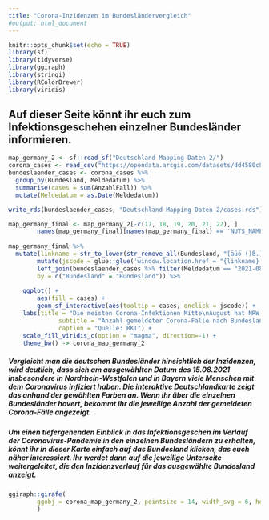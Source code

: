 ```yaml
---
title: "Corona-Inzidenzen im Bundesländervergleich"
#output: html_document
---
```

```r
knitr::opts_chunk$set(echo = TRUE)
library(sf)
library(tidyverse)
library(ggiraph)
library(stringi)
library(RColorBrewer)
library(viridis)
```

## Auf dieser Seite könnt ihr euch zum Infektionsgeschehen einzelner Bundesländer informieren. 

```r
map_germany_2 <- sf::read_sf("Deutschland Mapping Daten 2/")
corona_cases <- read_csv("https://opendata.arcgis.com/datasets/dd4580c810204019a7b8eb3e0b329dd6_0.csv", guess_max = 2500000)
bundeslaender_cases <- corona_cases %>%
  group_by(Bundesland, Meldedatum) %>%
  summarise(cases = sum(AnzahlFall)) %>%
  mutate(Meldedatum = as.Date(Meldedatum))

write_rds(bundeslaender_cases, "Deutschland Mapping Daten 2/cases.rds")
```


```r
map_germany_final <- map_germany_2[-c(17, 18, 19, 20, 21, 22), ]
		names(map_germany_final)[names(map_germany_final) == 'NUTS_NAME'] <- 'Bundesland'
		
map_germany_final %>%
  mutate(linkname = str_to_lower(str_remove_all(Bundesland, "[äüö ()ß.]"))) %>%
		mutate(jscode = glue::glue('window.location.href = "{linkname}.html";')) %>%
		left_join(bundeslaender_cases %>% filter(Meldedatum == "2021-08-15"), 
		by = c("Bundesland" = "Bundesland")) %>%
		  
    ggplot() +
		aes(fill = cases) +
		geom_sf_interactive(aes(tooltip = cases, onclick = jscode)) + 
    labs(title = "Die meisten Corona-Infektionen Mitte\nAugust hat NRW gemeldet. In den östlichen\nBundesländern traten vergleichsweise\nwenige Fälle auf.",
              subtitle = "Anzahl gemeldeter Corona-Fälle nach Bundesland",
              caption = "Quelle: RKI") +
    scale_fill_viridis_c(option = "magma", direction=-1) + 
    theme_bw() -> corona_map_germany_2
```

##### Vergleicht man die deutschen Bundesländer hinsichtlich der Inzidenzen, wird deutlich, dass sich am ausgewählten Datum des 15.08.2021 insbesondere in Nordrhein-Westfalen und in Bayern viele Menschen mit dem Coronavirus infiziert haben. Die interaktive Deutschlandkarte zeigt das anhand der gewählten Farben an. Wenn ihr über die einzelnen Bundesländer hovert, bekommt ihr die jeweilige Anzahl der gemeldeten Corona-Fälle angezeigt.

##### Um einen tiefergehenden Einblick in das Infektionsgeschen im Verlauf der Coronavirus-Pandemie in den einzelnen Bundesländern zu erhalten, könnt ihr in dieser Karte einfach auf das Bundesland klicken, das euch näher interessiert. Ihr werdet dann auf die jeweilige Unterseite weitergeleitet, die den Inzidenzverlauf für das ausgewählte Bundesland anzeigt.

```r
ggiraph::girafe(
		ggobj = corona_map_germany_2, pointsize = 14, width_svg = 6, height_svg = 6 * 0.618
		)
```
